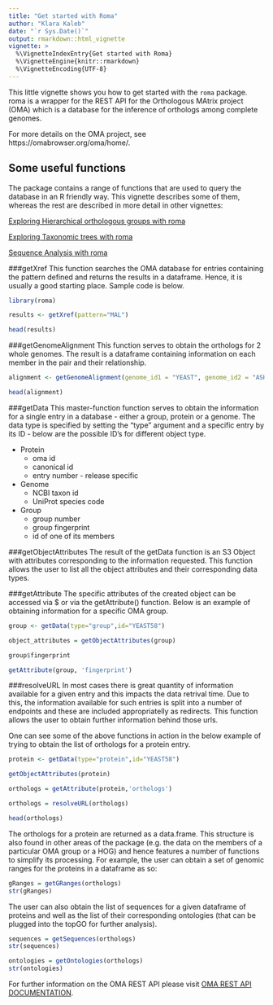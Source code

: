 ```yaml
---
title: "Get started with Roma"
author: "Klara Kaleb"
date: "`r Sys.Date()`"
output: rmarkdown::html_vignette
vignette: >
  %\VignetteIndexEntry{Get started with Roma}
  %\VignetteEngine{knitr::rmarkdown}
  %\VignetteEncoding{UTF-8}
---
```


This little vignette shows you how to get started with the `roma` package. roma is a wrapper for the REST API for the Orthologous MAtrix project (OMA) which is a  database for the inference of orthologs among complete genomes. 

For more details on the OMA project, see https://omabrowser.org/oma/home/.

## Some useful functions
The package contains a range of functions that are used to query the database in an R friendly way. This vignette describes some of them, whereas the rest are described in more detail in other vignettes:

[Exploring Hierarchical orthologous groups with roma](exploring_hogs.html)

[Exploring Taxonomic trees with roma](tree_visualisation.html)

[Sequence Analysis with roma](sequence_mapping.html)


###getXref
This function searches the OMA database for entries containing the pattern defined and returns the results in a dataframe. Hence, it is usually a good starting place. Sample code is below.

```r
library(roma)

results <- getXref(pattern="MAL")

head(results)
```

###getGenomeAlignment
This function serves to obtain the orthologs for 2 whole genomes. The result is a dataframe containing information on each member in the pair and their relationship. 

```r

alignment <- getGenomeAlignment(genome_id1 = "YEAST", genome_id2 = "ASHGO")

head(alignment)

```

###getData
This master-function function serves to obtain the information for a single entry in a database - either a group, protein or a genome. The data type is specified by setting the "type" argument and a specific entry by its ID - below are the possible ID's for different object type.

* Protein
	* oma id 
	* canonical id
	* entry number - release specific

* Genome
	* NCBI taxon id
	* UniProt species code

* Group
	* group number
	* group fingerprint
	* id of one of its members


###getObjectAttributes
The result of the getData function is an S3 Object with attributes corresponding to the information requested. This function allows the user to list all the object attributes and their corresponding data types. 

###getAttribute
The specific attributes of the created object can be accessed via $ or via the getAttribute() function. Below is an example of obtaining information for a specific OMA group.

```r

group <- getData(type="group",id="YEAST58")

object_attributes = getObjectAttributes(group)

group$fingerprint

getAttribute(group, 'fingerprint')


```

###resolveURL
In most cases there is great quantity of information available for a given entry and this impacts the data retrival time. Due to this, the information available for such entries is split into a number of endpoints and these are included appropriatelly as redirects. This function allows the user to obtain further information behind those urls. 


One can see some of the above functions in action in the below example of trying to obtain the list of orthologs for a protein entry.

```r

protein <- getData(type="protein",id="YEAST58")

getObjectAttributes(protein)

orthologs = getAttribute(protein,'orthologs')

orthologs = resolveURL(orthologs)

head(orthologs)

```

The orthologs for a protein are returned as a data.frame. This structure is also found in other areas of the package (e.g. the data on the members of a particular OMA group or a HOG) and hence features a number of functions to simplify its processing. For example, the user can obtain a set of genomic ranges for the proteins in a dataframe as so:

```r

gRanges = getGRanges(orthologs)
str(gRanges)

```

The user can also obtain the list of sequences for a given dataframe of proteins and well as the list of their corresponding ontologies (that can be plugged into the topGO for further analysis).

```r

sequences = getSequences(orthologs)
str(sequences)

ontologies = getOntologies(orthologs)
str(ontologies)

```


For further information on the OMA REST API please visit [OMA REST API DOCUMENTATION](http://omadev.cs.ucl.ac.uk/api/docs).

